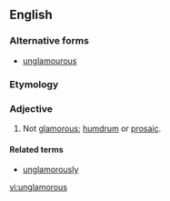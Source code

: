 ==English==

===Alternative forms===
* [[unglamourous]]

===Etymology===
{{prefix|un|glamorous}}

===Adjective===
{{en-adj}}

# Not [[glamorous]]; [[humdrum]] or [[prosaic]].

====Related terms====
*[[unglamorously]]

[[vi:unglamorous]]